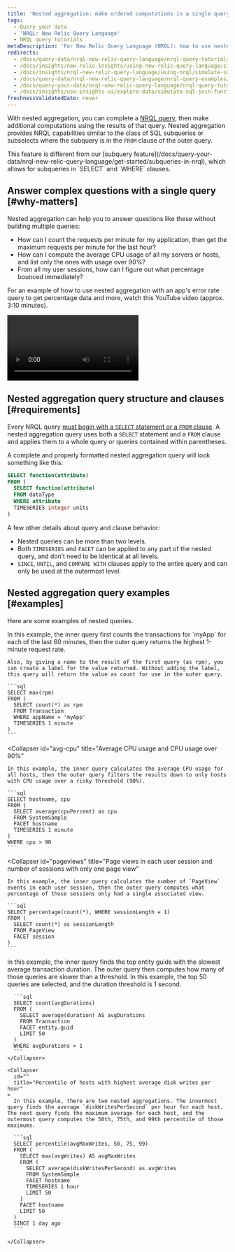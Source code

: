 ```yaml
---
title: 'Nested aggregation: make ordered computations in a single query'
tags:
  - Query your data
  - 'NRQL: New Relic Query Language'
  - NRQL query tutorials
metaDescription: 'For New Relic Query Language (NRQL): how to use nested aggregation to understand how many users complete a set of steps in a procedure.'
redirects:
  - /docs/query-data/nrql-new-relic-query-language/nrql-query-tutorials/nested-aggregation-make-ordered-computations-single-query
  - /docs/insights/new-relic-insights/using-new-relic-query-language/simulate-sql-join-functions-insights
  - /docs/insights/nrql-new-relic-query-language/using-nrql/simulate-sql-join-functions-insights
  - /docs/query-data/nrql-new-relic-query-language/nrql-query-examples/simulate-sql-join-functions-insights
  - /docs/query-your-data/nrql-new-relic-query-language/nrql-query-tutorials/simulate-sql-join-functions-insights
  - /docs/insights/use-insights-ui/explore-data/simulate-sql-join-functions-insights/
freshnessValidatedDate: never
---
```


With nested aggregation, you can complete a [NRQL query](/docs/query-data/nrql-new-relic-query-language/getting-started/introduction-nrql), then make additional computations using the results of that query. Nested aggregation provides NRQL capabilities similar to the class of SQL subqueries or subselects where the subquery is in the `FROM` clause of the outer query.

<Callout variant="tip">
This feature is different from our [subquery feature](/docs/query-your-data/nrql-new-relic-query-language/get-started/subqueries-in-nrql), which allows for subqueries in `SELECT` and `WHERE` clauses.
</Callout>

## Answer complex questions with a single query [#why-matters]

Nested aggregation can help you to answer questions like these without building multiple queries:

* How can I count the requests per minute for my application, then get the maximum requests per minute for the last hour?
* How can I compute the average CPU usage of all my servers or hosts, and list only the ones with usage over 90%?
* From all my user sessions, how can I figure out what percentage bounced immediately?

For an example of how to use nested aggregation with an app's error rate query to get percentage data and more, watch this YouTube video (approx. 3:10 minutes).

<Video
  id="UCtFuJk5fT4"
  type="youtube"
/>

## Nested aggregation query structure and clauses [#requirements]

Every NRQL query [must begin with a `SELECT` statement or a `FROM` clause](/docs/query-data/nrql-new-relic-query-language/getting-started/nrql-syntax-clauses-functions). A nested aggregation query uses both a `SELECT` statement and a `FROM` clause and applies them to a whole query or queries contained within parentheses.

A complete and properly formatted nested aggregation query will look something like this:

```sql
SELECT function(attribute)
FROM (
  SELECT function(attribute)
  FROM dataType
  WHERE attribute
  TIMESERIES integer units
)
```

A few other details about query and clause behavior:

* Nested queries can be more than two levels.
* Both `TIMESERIES` and `FACET` can be applied to any part of the nested query, and don’t need to be identical at all levels.
* `SINCE`, `UNTIL`, and `COMPARE WITH` clauses apply to the entire query and can only be used at the outermost level.

## Nested aggregation query examples [#examples]

Here are some examples of nested queries.

<CollapserGroup>
  <Collapser
    id="total-tx"
    title="Total transactions and highest one-minute response rate"
  >
    In this example, the inner query first counts the transactions for `myApp` for each of the last 60 minutes, then the outer query returns the highest 1-minute request rate.

    Also, by giving a name to the result of the first query (as rpm), you can create a label for the value returned. Without adding the label, this query will return the value as count for use in the outer query.

    ```sql
    SELECT max(rpm)
    FROM (
      SELECT count(*) as rpm
      FROM Transaction
      WHERE appName = 'myApp'
      TIMESERIES 1 minute
    )
    ```
  </Collapser>

  <Collapser
    id="avg-cpu"
    title="Average CPU usage and CPU usage over 90%"
  >
    In this example, the inner query calculates the average CPU usage for all hosts, then the outer query filters the results down to only hosts with CPU usage over a risky threshold (90%).

    ```sql
    SELECT hostname, cpu
    FROM (
      SELECT average(cpuPercent) as cpu
      FROM SystemSample
      FACET hostname
      TIMESERIES 1 minute
    )
    WHERE cpu > 90
    ```
  </Collapser>

  <Collapser
    id="pageviews"
    title="Page views in each user session and number of sessions with only one page view"
  >
    In this example, the inner query calculates the number of `PageView` events in each user session, then the outer query computes what percentage of those sessions only had a single associated view.

    ```sql
    SELECT percentage(count(*), WHERE sessionLength = 1)
    FROM (
      SELECT count(*) as sessionLength
      FROM PageView
      FACET session
    )
    ```
  </Collapser>

  <Collapser
      id="x-slowest-entity"
      title="Number of entities out of the top N transactions that are slower than X"
    >
      In this example, the inner query finds the top entity guids with the slowest average transaction duration. The outer query then computes how many of those queries are slower than a threshold. In this example, the top 50 queries are selected, and the duration threshold is 1 second.

      ```sql
      SELECT count(avgDurations)
      FROM (
        SELECT average(duration) AS avgDurations
        FROM Transaction
        FACET entity.guid
        LIMIT 50
      )
      WHERE avgDurations > 1
      ```
    </Collapser>

    <Collapser
      id=""
      title="Percentile of hosts with highest average disk writes per hour"
    >
      In this example, there are two nested aggregations. The innermost query finds the average `diskWritesPerSecond` per hour for each host. The next query finds the maximum average for each host, and the outermost query computes the 50th, 75th, and 99th percentile of those maximums.

      ```sql
      SELECT percentile(avgMaxWrites, 50, 75, 99)
      FROM (
        SELECT max(avgWrites) AS avgMaxWrites
        FROM (
          SELECT average(diskWritesPerSecond) as avgWrites
          FROM SystemSample
          FACET hostname
          TIMESERIES 1 hour
          LIMIT 50
        )
        FACET hostname
        LIMIT 50
      )
      SINCE 1 day ago
      ```

    </Collapser>


</CollapserGroup>
